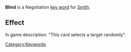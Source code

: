 '''Blind''' is a Negotiation [[Key Words|key word]] for [[Smith]].

==Effect==
In game description: "This card selects a target randomly".

[[Category:Keywords]]